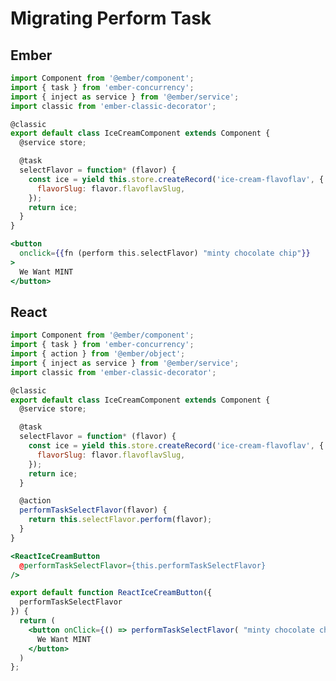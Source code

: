# Migrating Perform Task


## Ember

```js
import Component from '@ember/component';
import { task } from 'ember-concurrency';
import { inject as service } from '@ember/service';
import classic from 'ember-classic-decorator';

@classic
export default class IceCreamComponent extends Component {
  @service store;

  @task
  selectFlavor = function* (flavor) {
    const ice = yield this.store.createRecord('ice-cream-flavoflav', {
      flavorSlug: flavor.flavoflavSlug,
    });
    return ice;
  }
}
```

```hbs
<button
  onclick={{fn (perform this.selectFlavor) "minty chocolate chip"}}
>
  We Want MINT
</button>
```

## React

```js
import Component from '@ember/component';
import { task } from 'ember-concurrency';
import { action } from '@ember/object';
import { inject as service } from '@ember/service';
import classic from 'ember-classic-decorator';

@classic
export default class IceCreamComponent extends Component {
  @service store;

  @task
  selectFlavor = function* (flavor) {
    const ice = yield this.store.createRecord('ice-cream-flavoflav', {
      flavorSlug: flavor.flavoflavSlug,
    });
    return ice;
  }

  @action
  performTaskSelectFlavor(flavor) {
    return this.selectFlavor.perform(flavor);
  }
}
```

```hbs
<ReactIceCreamButton 
  @performTaskSelectFlavor={this.performTaskSelectFlavor}
/>
```

```jsx
export default function ReactIceCreamButton({
  performTaskSelectFlavor
}) {
  return (
    <button onClick={() => performTaskSelectFlavor( "minty chocolate chip")}>
      We Want MINT
    </button>
  )
};
```
  